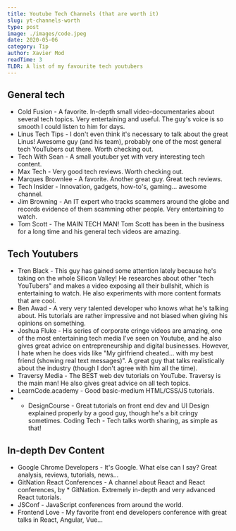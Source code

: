 ```yaml
---
title: Youtube Tech Channels (that are worth it)
slug: yt-channels-worth
type: post
image: ./images/code.jpeg
date: 2020-05-06
category: Tip
author: Xavier Mod
readTime: 3
TLDR: A list of my favourite tech youtubers
---
```


## General tech
*   Cold Fusion - A favorite. In-depth small video-documentaries about several tech topics. Very entertaining and useful. The guy's voice is so smooth I could listen to him for days.
*   Linus Tech Tips - I don't even think it's necessary to talk about the great Linus! Awesome guy (and his team), probably one of the most general tech YouTubers out there. Worth checking out.
*   Tech With Sean - A small youtuber yet with very interesting tech content.
*   Max Tech - Very good tech reviews. Worth checking out.
*   Marques Brownlee - A favorite. Another great guy. Great tech reviews.
*   Tech Insider - Innovation, gadgets, how-to's, gaming... awesome channel.
*   Jim Browning - An IT expert who tracks scammers around the globe and records evidence of them scamming other people. Very entertaining to watch.
*   Tom Scott - The MAIN TECH MAN! Tom Scott has been in the business for a long time and his general tech videos are amazing.

## Tech Youtubers
*   Tren Black - This guy has gained some attention lately because he's taking on the whole Silicon Valley! He researches about other "tech YouTubers" and makes a video exposing all their bullshit, which is entertaining to watch. He also experiments with more content formats that are cool.
*   Ben Awad - A very very talented developer who knows what he's talking about. His tutorials are rather impressive and not biased when giving his opinions on something.
*   Joshua Fluke - His series of corporate cringe videos are amazing, one of the most entertaining tech media I've seen on Youtube, and he also gives great advice on entrepreneurship and digital businesses. However, I hate when he does vids like "My girlfriend cheated... with my best friend (showing real text messages)". A great guy that talks realistically about the industry (though I don't agree with him all the time).
*   Traversy Media - The BEST web dev tutorials on YouTube. Traversy is the main man! He also gives great advice on all tech topics.
*   LearnCode.academy - Good basic-medium HTML/CSS/JS tutorials.
*   *   DesignCourse - Great tutorials on front end dev and UI Design explained properly by a good guy, though he's a bit cringy sometimes.
Coding Tech - Tech talks worth sharing, as simple as that!

## In-depth Dev Content
*   Google Chrome Developers - It's Google. What else can I say? Great analysis, reviews, tutorials, news...
*   GitNation React Conferences - A channel about React and React conferences, by *   GitNation. Extremely in-depth and very advanced React tutorials.
*   JSConf - JavaScript conferences from around the world.
*   Frontend Love - My favorite front end developers conference with great talks in React, Angular, Vue...